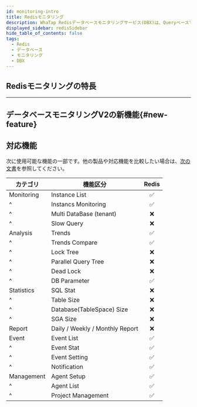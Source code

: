 ```yaml
---
id: monitoring-intro
title: Redisモニタリング
description: WhaTap Redisデータベースモニタリングサービス(DBX)は、Queryベースでデータを収集し、性能モニタリングサービスを提供します。
displayed_sidebar: redisSidebar
hide_table_of_contents: false
tags:
  - Redis
  - データベース
  - モニタリング
  - DBX
---
```



<Dbintroductiondesc />

<Videos url="https://img.whatap.io/23/11/06/031831DB_prd.mp4" />

## Redisモニタリングの特長

<CommonCont />


<Dbspecification />

---

## データベースモニタリングV2の新機能{#new-feature}

<NewFeature product='Redis' ver='1.7.0'/>

## 対応機能

次に使用可能な機能の一部です。他の製品や対応機能を比較したい場合は、[次の文書](../support-env#compare-db)を参照してください。

| カテゴリ       | 機能区分                                         |              Redis              |
| ---------- | -------------------------------------------- | :-----------------------------: |
| Monitoring | Instance List                                | <span class='emoji-ok'>✅</span> |
| ^          | Instancs Monitoring                          | <span class='emoji-ok'>✅</span> |
| ^          | Multi DataBase (tenant)   | <span class='emoji-no'>❌</span> |
| ^          | Slow Query                                   | <span class='emoji-no'>❌</span> |
| Analysis   | Trends                                       | <span class='emoji-ok'>✅</span> |
| ^          | Trends Compare                               | <span class='emoji-ok'>✅</span> |
| ^          | Lock Tree                                    | <span class='emoji-no'>❌</span> |
| ^          | Parallel Query Tree                          | <span class='emoji-no'>❌</span> |
| ^          | Dead Lock                                    | <span class='emoji-no'>❌</span> |
| ^          | DB Parameter                                 | <span class='emoji-ok'>✅</span> |
| Statistics | SQL Stat                                     | <span class='emoji-no'>❌</span> |
| ^          | Table Size                                   | <span class='emoji-no'>❌</span> |
| ^          | Database(TableSpace) Size | <span class='emoji-no'>❌</span> |
| ^          | SGA Size                                     | <span class='emoji-no'>❌</span> |
| Report     | Daily / Weekly / Monthly Report              | <span class='emoji-no'>❌</span> |
| Event      | Event List                                   | <span class='emoji-ok'>✅</span> |
| ^          | Event Stat                                   | <span class='emoji-ok'>✅</span> |
| ^          | Event Setting                                | <span class='emoji-ok'>✅</span> |
| ^          | Notification                                 | <span class='emoji-ok'>✅</span> |
| Management | Agent Setup                                  | <span class='emoji-ok'>✅</span> |
| ^          | Agent List                                   | <span class='emoji-ok'>✅</span> |
| ^          | Project Management                           | <span class='emoji-ok'>✅</span> |
